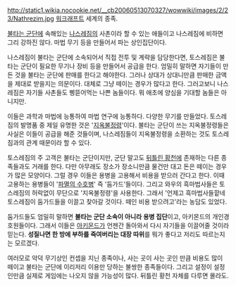 http://static1.wikia.nocookie.net/__cb20060513070327/wowwiki/images/2/23/Nathrezim.jpg
[[워크래프트]] 세계의 종족. 

[[불타는 군단]]에 속해있는 [[나스레짐]]의 사촌이라 할 수 있는 애들이고 나스레짐에 비하면 그리 강하진 않다. 마법 무기 등을 만들어서 파는 상인집단이다.

나스레짐이 불타는 군단에 소속되어서 직접 전투 및 계략을 담당한다면, 토스레짐은 불타는 군단이 필요한 무기나 장비 등을 만들어서 공급을 한다. 엄밀히 말하면 자기들이 만든 것을 불타는 군단에 판매를 한다고 해야한다. 그러나 상대가 상대니만큼 판매한 금액을 제대로 받을지는 의문이다. 대체로 그냥 떼이는 경우가 많다고 한다. 그러고보니 나스레짐은 자기들 사촌들도 삥뜯어먹는 나쁜 놈들이다. 뭐 애초에 양심을 기대할 놈들은 아니지만.

이들은 과학과 마법에 능통하여 마법 연구에 능통하다. 다양한 무기를 만들었다. 토스레짐의 발명품 중 제일 유명한 것은 '[[지옥불정령]]'이다. 불타는 군단이 쓰는 지옥불정령들은 사실은 이들이 공급을 해준 것들이며, 나스레짐들이 지옥불정령을 소환하는 것도 토스레짐과의 관계 때문이라 할 수 있다.

토스레짐의 주 고객은 불타는 군단이지만, 군단 말고도 [[뒤틀린 황천]]에 존재하는 다른 종족들과도 거래를 한다. 다만 아무래도 장소가 장소니만큼 물건만 대고 돈은 떼이는 경우가 많은 모양이다. 그럴 경우 이들은 용병을 고용해서 비용을 받으러 간다고 한다. 이때 고용하는 용병들이 '[[파멸의 수호병]]' 즉 '둠가드'들이다. 그리고 와우의 흑마법사들은 토스레짐의 허락없이 무단으로 '지옥불정령'을 사용한다. 그래서 '언제고 흑마법사들핱네 토스레짐이 둠가드들을 이끌고 찾아갈 것이다. 떼인 비용 받으려고'라는 농담도 있었다. 

둠가드들도 엄밀히 말하면 '''불타는 군단 소속이 아니라 용병 집단'''이고, 아키몬드의 개인경호원들이다. 그래서 이들은 [[아키몬드]]가 언젠간 돌아와서 다시 자기들을 이끌어줄 것이라 믿는다. '''성질나면 한 방에 부하를 죽여버리는 대장 따위'''를 뭐가 좋다고 저리도 따르는지는 모르겠다.

여러모로 악덕 무기상인 컨셉을 지닌 종족이나, 사는 곳이 사는 곳인 만큼 비용도 많이 떼이고 불타는 군단에 이리저리 이용만 당하는 불쌍한 종족들이다. 그리고 설정이 설정인만큼 실제로 게임에는 나오지 않을 가능성이 많다. 뒤틀린 황천 자체를 다루면 몰라도.
